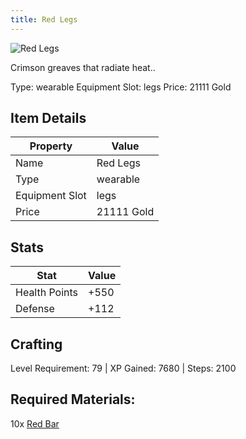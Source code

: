 ```yaml
---
title: Red Legs
---
```


<div className="flex items-start gap-6 mb-8">
  <div className="flex-shrink-0">
    <img src="/assets/resources/smithing/red_legs.png" alt="Red Legs" className="w-24 h-24 border rounded-lg" />
  </div>
  <div className="flex-1">
    <div className="space-y-2">
      <p className="text-lg text-muted-foreground">Crimson greaves that radiate heat..</p>
      <div className="flex flex-wrap gap-4 text-sm">
        <span className="px-2 py-1 bg-green-100 dark:bg-green-900 rounded-md">
          Type: wearable
        </span>
        <span className="px-2 py-1 bg-purple-100 dark:bg-purple-900 rounded-md">
          Equipment Slot: legs
        </span>
        <span className="px-2 py-1 bg-yellow-100 dark:bg-yellow-900 rounded-md">
          Price: 21111 Gold
        </span>
      </div>
    </div>
  </div>
</div>

## Item Details
| Property | Value |
|----------|-------|
| Name | Red Legs |
| Type | wearable |
| Equipment Slot | legs |
| Price | 21111 Gold |

## Stats
| Stat | Value |
|------|-------|
| Health Points | +550 |
| Defense | +112 |

## Crafting
Level Requirement: 79 | XP Gained: 7680 | Steps: 2100

## Required Materials:
10x [Red Bar](/docs/resources/individual/red_bar)

